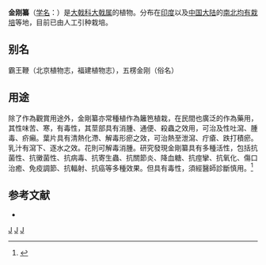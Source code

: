 {{Speciesbox 
| taxon = Euphorbia neriifolia
| authority = Linn.
| image = Euphorbia neriifolia Linn.jpg
}}

'''金刚纂'''（[[学名|学名]]：{{lang|la|''Euphorbia neriifolia''}}）是[[大戟科|大戟科]][[大戟属|大戟属]]的植物。分布在[[印度|印度]]以及[[中国大陆|中国大陆]]的[[南北均有栽培|南北均有栽培]]等地，目前已由人工引种栽培。

== 别名 ==
霸王鞭（北京植物志，福建植物志），五楞金刚（俗名）

== 用途 ==
除了作為觀賞用途外，金剛纂亦常種植作為籬笆植栽，在民間也廣泛的作為藥用，其性味苦、寒，有毒性，其莖部具有消腫、通便、殺蟲之效用，可治及性吐瀉、腫毒、疥癩。葉片具有清熱化滯、解毒形瘀之效，可治熱至泄瀉、疔瘡、跌打積瘀。乳汁有瀉下、逐水之效。花則可解毒消腫。研究發現金剛纂具有多種活性，包括抗菌性、抗黴菌性、抗病毒、抗寄生蟲、抗關節炎、降血糖、抗痙攣、抗氧化、傷口治癒、免疫調節、抗輻射、抗癌等多種效果。但具有毒性，須經醫師診斷慎用。<ref>{{Cite web|url=https://kmweb.coa.gov.tw/subject/ct.asp?xItem=986227&ctNode=9020&mp=369&kpi=0&hashid=|title=藥用植物主題館|accessdate=2018-06-01|author=|date=2014-06-05|publisher=行政院農業委員會|archive-date=2019-07-01|archive-url=https://web.archive.org/web/20190701020646/https://kmweb.coa.gov.tw/subject/ct.asp?xItem=986227&ctNode=9020&mp=369&kpi=0&hashid=|dead-url=no}}</ref>

== 参考文献 ==
<div class="references-small">
* {{cite web| url =http://www.bioinfo.cn/db05/KmzwSpecies.php?action=view&id=7562| title =金刚纂| work =《中国高等植物数据库全库》| publisher =中国科学院微生物研究所| author =昆明植物研究所| accessdate =2009-02-25}}{{dead link|date=2018年4月 |bot=InternetArchiveBot |fix-attempted=yes }}
</div>

{{Taxonbar}}

[[Category:大戟属|J]]
[[Category:多肉植物|J]]
[[Category:卡尔·林奈命名的生物分类|J]]